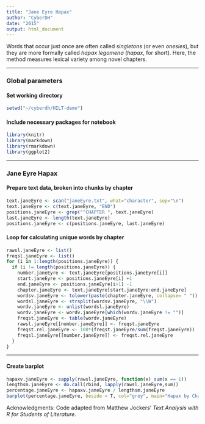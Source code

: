 ```yaml
---
title: "Jane Eyre Hapax"
author: "CyberDH"
date: "2015"
output: html_document
---
```

Words that occur just once are often called _singletons_ (or even _onesies_), but they are more formally called _hapax legomena_ (_hapax_, for short). Here, the method measures lexical variety among novel chapters.  

***  
### Global parameters 
#### Set working directory
```r
setwd("~/cyberdh/HILT-demo")
```   

#### Include necessary packages for notebook
```r
library(knitr)
library(markdown)
library(rmarkdown)
library(ggplot2)
```   

***   
### Jane Eyre Hapax
#### Prepare text data, broken into chunks by chapter
```r
text.janeEyre <- scan("janeEyre.txt", what="character", sep="\n")
text.janeEyre <- c(text.janeEyre, "END")
positions.janeEyre <- grep("^CHAPTER ", text.janeEyre)
last.janeEyre <- length(text.janeEyre)
positions.janeEyre <- c(positions.janeEyre, last.janeEyre)
```

#### Loop for calculating unique words by chapter 
```r
rawsl.janeEyre <- list()
freqsl.janeEyre <- list()
for (i in 1:length(positions.janeEyre)) {
  if (i != length(positions.janeEyre)) {
    number.janeEyre <- text.janeEyre[positions.janeEyre[i]]
    start.janeEyre <- positions.janeEyre[i] +1
    end.janeEyre <- positions.janeEyre[i+1] -1
    chapter.janeEyre <- text.janeEyre[start.janeEyre:end.janeEyre]
    wordsv.janeEyre <- tolower(paste(chapter.janeEyre, collapse= " "))
    wordsl.janeEyre <- strsplit(wordsv.janeEyre, "\\W")
    wordv.janeEyre <- unlist(wordsl.janeEyre)
    wordv.janeEyre <- wordv.janeEyre[which(wordv.janeEyre != "")]
    freqst.janeEyre <- table(wordv.janeEyre)
    rawsl.janeEyre[[number.janeEyre]] <- freqst.janeEyre
    freqst.rel.janeEyre <- 100*(freqst.janeEyre/sum(freqst.janeEyre))
    freqsl.janeEyre[[number.janeEyre]] <- freqst.rel.janeEyre
  }
}
```

***
#### Create barplot
```r
hapaxv.janeEyre <- sapply(rawsl.janeEyre, function(x) sum(x == 1))
lengthsm.janeEyre <- do.call(rbind, lapply(rawsl.janeEyre,sum))
percentage.janeEyre <- hapaxv.janeEyre / lengthsm.janeEyre
barplot(percentage.janeEyre, beside = T, col="grey", main="Hapax by Chapter in Jane Eyre",names.arg=seq(1:length(rawsl.janeEyre)))
```



Acknowledgments: Code adapted from Matthew Jockers’ _Text Analysis with R for Students of Literature_.